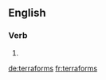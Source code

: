 
==English==

===Verb===
{{head|en}}

# {{en-third-person singular of|terraform}}

[[de:terraforms]]
[[fr:terraforms]]